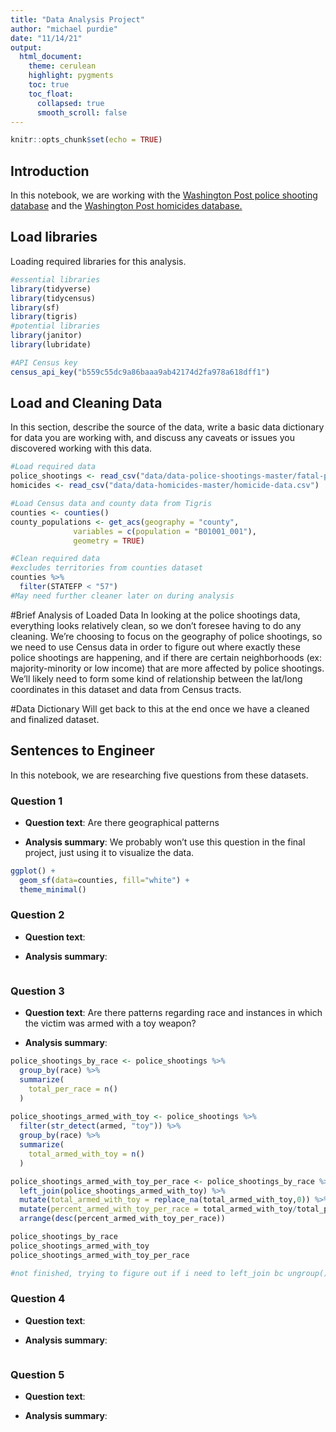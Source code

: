 ```yaml
---
title: "Data Analysis Project"
author: "michael purdie"
date: "11/14/21"
output:
  html_document:
    theme: cerulean
    highlight: pygments
    toc: true
    toc_float:
      collapsed: true
      smooth_scroll: false
---
```


```r
knitr::opts_chunk$set(echo = TRUE)
```

## Introduction 

In this notebook, we are working with the [Washington Post police shooting database](https://github.com/washingtonpost/data-police-shootings) and the [Washington Post homicides database.](https://github.com/washingtonpost/data-homicides)

## Load libraries

Loading required libraries for this analysis.

```r
#essential libraries
library(tidyverse)
library(tidycensus)
library(sf)
library(tigris)
#potential libraries 
library(janitor)
library(lubridate)

#API Census key
census_api_key("b559c55dc9a86baaa9ab42174d2fa978a618dff1")

```

## Load and Cleaning Data

In this section, describe the source of the data, write a basic data dictionary for data you are working with, and discuss any caveats or issues you discovered working with this data. 

```r
#Load required data
police_shootings <- read_csv("data/data-police-shootings-master/fatal-police-shootings-data.csv")
homicides <- read_csv("data/data-homicides-master/homicide-data.csv")

#Load Census data and county data from Tigris 
counties <- counties()
county_populations <- get_acs(geography = "county", 
              variables = c(population = "B01001_001"),
              geometry = TRUE)

#Clean required data
#excludes territories from counties dataset
counties %>%
  filter(STATEFP < "57")
#May need further cleaner later on during analysis
```

#Brief Analysis of Loaded Data
In looking at the police shootings data, everything looks relatively clean, so we don't foresee having to do any cleaning. We're choosing to focus on the geography of police shootings, so we need to use Census data in order to figure out where exactly these police shootings are happening, and if there are certain neighborhoods (ex: majority-minority or low income) that are more affected by police shootings. We'll likely need to form some kind of relationship between the lat/long coordinates in this dataset and data from Census tracts.
 
#Data Dictionary
Will get back to this at the end once we have a cleaned and finalized dataset. 

## Sentences to Engineer
In this notebook, we are researching five questions from these datasets.

### Question 1

* **Question text**: Are there geographical patterns 

* **Analysis summary**: We probably won't use this question in the final project, just using it to visualize the data.

``` r
ggplot() + 
  geom_sf(data=counties, fill="white") + 
  theme_minimal() 

```

### Question 2

* **Question text**: 

* **Analysis summary**: 

``` r

```

### Question 3

* **Question text**: Are there patterns regarding race and instances in which the victim was armed with a toy weapon? 

* **Analysis summary**: 

```r
police_shootings_by_race <- police_shootings %>%
  group_by(race) %>%
  summarize(
    total_per_race = n()
  ) 
    
police_shootings_armed_with_toy <- police_shootings %>%
  filter(str_detect(armed, "toy")) %>%
  group_by(race) %>%
  summarize(
    total_armed_with_toy = n()
  ) 

police_shootings_armed_with_toy_per_race <- police_shootings_by_race %>%
  left_join(police_shootings_armed_with_toy) %>%
  mutate(total_armed_with_toy = replace_na(total_armed_with_toy,0)) %>%
  mutate(percent_armed_with_toy_per_race = total_armed_with_toy/total_per_race*100) %>%
  arrange(desc(percent_armed_with_toy_per_race))

police_shootings_by_race
police_shootings_armed_with_toy
police_shootings_armed_with_toy_per_race

#not finished, trying to figure out if i need to left_join bc ungroup() wouldnt work
```

### Question 4

* **Question text**: 

* **Analysis summary**: 

``` r

```

### Question 5

* **Question text**: 

* **Analysis summary**: 

``` r

```